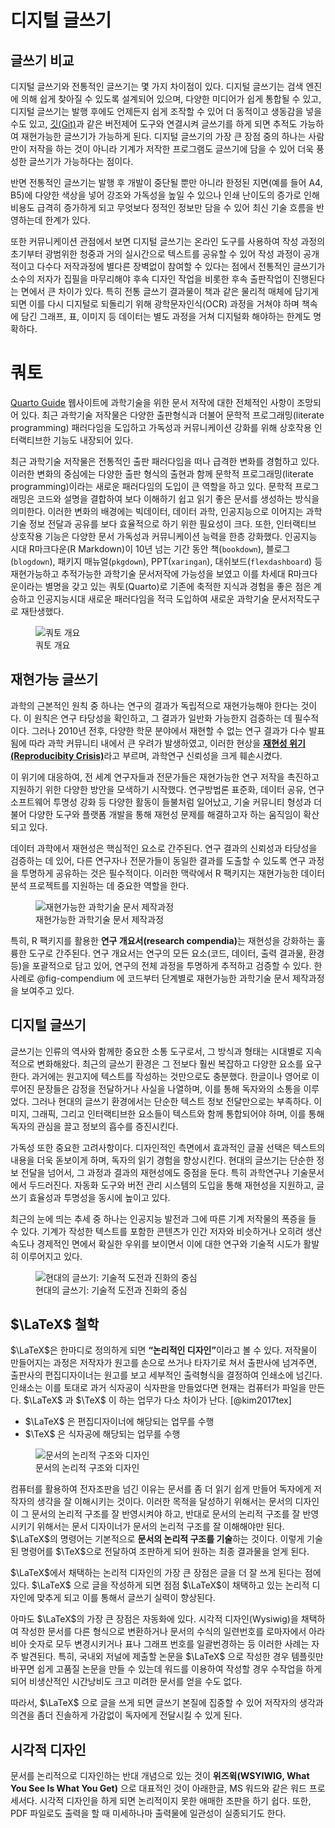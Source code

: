# 디지털 글쓰기

## 글쓰기 비교

디지털 글쓰기와 전통적인 글쓰기는 몇 가지 차이점이 있다. 
디지털 글쓰기는 검색 엔진에 의해 쉽게 찾아질 수 있도록 설계되어 있으며, 다양한 미디어가 쉽게 통합될 수 있고, 디지털 글쓰기는 발행 후에도 언제든지 쉽게 조작할 수 있어 더 동적이고 생동감을 넣을 수도 있고, [깃(Git)](https://git-scm.com/)과 같은 버전제어 도구와 연결시켜 글쓰기를 하게 되면 추적도 가능하여 재현가능한 글쓰기가 가능하게 된다. 
디지털 글쓰기의 가장 큰 장점 중의 하나는 사람만이 저작을 하는 것이 아니라 
기계가 저작한 프로그램도 글쓰기에 담을 수 있어 더욱 풍성한 글쓰기가 가능하다는 점이다.

반면 전통적인 글쓰기는 발행 후 개발이 중단될 뿐만 아니라 한정된 지면(예를 들어 A4, B5)에 다양한 색상을 넣어 강조와 가독성을 높일 수 있으나 인쇄 난이도의 증가로 인해 비용도 급격히 증가하게 되고 무엇보다 정적인 정보만 담을 수 있어 최신 기술 흐름을 반영하는데 
한계가 있다.

또한 커뮤니케이션 관점에서 보면 디지털 글쓰기는 온라인 도구를 사용하여 작성 과정의 초기부터 광범위한 청중과 거의 실시간으로 텍스트를 공유할 수 있어 작성 과정이 공개적이고 다수다
저작과정에 별다른 장벽없이 참여할 수 있다는 점에서 전통적인 글쓰기가 소수의 저자가
집필을 마무리해야 후속 디자인 작업을 비롯한 후속 출판작업이 진행된다는 면에서 큰 차이가 있다. 특히 전통 글쓰기 결과물이 책과 같은 물리적 매체에 담기게 되면 이를 다시 
디지털로 되돌리기 위해 광학문자인식(OCR) 과정을 거쳐야 하며 책속에 담긴 
그래프, 표, 이미지 등 데이터는 별도 과정을 거쳐 디지털화 해야하는 한계도 명확하다.

# 쿼토

[Quarto Guide](https://quarto.org/docs/guide/) 웹사이트에 과학기술을 위한 문서 저작에 대한 전체적인 사항이 조망되어 있다. 최근 과학기술 저작물은 다양한 출판형식과 더불어 문학적 프로그래밍(literate programming) 패러다임을 도입하고 가독성과 커뮤니케이션 강화를 위해 상호작용 인터랙티브한 기능도 내장되어 있다.

최근 과학기술 저작물은 전통적인 출판 패러다임을 떠나 급격한 변화를 경험하고 있다. 이러한 변화의 중심에는 다양한 출판 형식의 출현과 함께 문학적 프로그래밍(literate programming)이라는 새로운 패러다임의 도입이 큰 역할을 하고 있다. 문학적 프로그래밍은 코드와 설명을 결합하여 보다 이해하기 쉽고 읽기 좋은 문서를 생성하는 방식을 의미한다. 이러한 변화의 배경에는 빅데이터, 데이터 과학, 인공지능으로 이어지는 과학기술 정보 전달과 공유를 보다 효율적으로 하기 위한 필요성이 크다. 또한, 인터랙티브 상호작용 기능은 다양한 문서 가독성과 커뮤니케이션 능력을 한층 강화했다. 
인공지능 시대 R마크다운(R Markdown)이 10년 넘는 기간 동안 책(`bookdown`), 블로그(`blogdown`), 패키지 매뉴얼(`pkgdown`), PPT(`xaringan`), 대쉬보드(`flexdashboard`) 등 재현가능하고 추적가능한 과학기술 문서저작에 가능성을 보였고 이를 차세대 R마크다운이라는 별명을 갖고 있는 쿼토(Quarto)로 기존에 축적한 
지식과 경험을 좋은 점은 계승하고 인공지능시대 새로운 패러다임을 적극 도입하여 새로운 과학기술 문서저작도구로 재탄생했다.


![쿼토 개요](images/birds-eye-view.png)

## 재현가능 글쓰기

과학의 근본적인 원칙 중 하나는 연구의 결과가 독립적으로 재현가능해야 한다는 것이다. 
이 원칙은 연구 타당성을 확인하고, 그 결과가 일반화 가능한지 검증하는 데 필수적이다. 그러나 2010년 전후, 다양한 학문 분야에서 재현할 수 없는 연구 결과가 다수 발표됨에 따라 과학 커뮤니티 내에서 큰 우려가 발생하였고, 이러한 현상을 [**재현성 위기(Reproducibity Crisis)**](https://ko.wikipedia.org/wiki/%EC%9E%AC%ED%98%84%EC%84%B1_%EC%9C%84%EA%B8%B0)라고 부르며, 과학연구 신뢰성을 크게 훼손시켰다.

이 위기에 대응하여, 전 세계 연구자들과 전문가들은 재현가능한 연구 저작을 촉진하고 지원하기 위한 다양한 방안을 모색하기 시작했다. 연구방법론 표준화, 데이터 공유, 연구 소프트웨어 투명성 강화 등 다양한 활동이 들불처럼 일어났고, 기술 커뮤니티 형성과 더불어 다양한 도구와 플랫폼 개발을 통해 재현성 문제를 해결하고자 하는 움직임이 확산되고 있다.

데이터 과학에서 재현성은 핵심적인 요소로 간주된다. 연구 결과의 신뢰성과 타당성을 검증하는 데 있어, 다른 연구자나 전문가들이 동일한 결과를 도출할 수 있도록 연구 과정을 투명하게 공유하는 것은 필수적이다. 이러한 맥락에서 R 팩키지는 재현가능한 데이터 분석 프로젝트를 지원하는 데 중요한 역할을 한다.

![재현가능한 과학기술 문서 제작과정](images/compendium-rr.png){#fig-compendium}

특히, R 팩키지를 활용한 **연구 개요서(research compendia)**는 재현성을 강화하는 훌륭한 도구로 간주된다. 연구 개요서는 연구의 모든 요소(코드, 데이터, 출력 결과물, 환경 등)을 포괄적으로 담고 있어, 연구의 전체 과정을 투명하게 추적하고 검증할 수 있다.  한 사례로 @fig-compendium 에 코드부터 단계별로 재현가능한 과학기술 문서 제작과정을 보여주고 있다. 


## 디지털 글쓰기

글쓰기는 인류의 역사와 함께한 중요한 소통 도구로서, 그 방식과 형태는 시대별로 지속적으로 변화해왔다. 최근의 글쓰기 환경은 그 전보다 훨씬 복잡하고 다양한 요소를 요구한다. 과거에는 원고지에 텍스트를 작성하는 것만으로도 충분했다. 한글이나 영어로 이루어진 문장들은 감정을 전달하거나 사실을 나열하며, 이를 통해 독자와의 소통을 이루었다. 그러나 현대의 글쓰기 환경에서는 단순한 텍스트 정보 전달만으로는 부족하다. 이미지, 그래픽, 그리고 인터랙티브한 요소들이 텍스트와 함께 통합되어야 하며, 이를 통해 독자의 관심을 끌고 정보의 흡수를 증진시킨다.

가독성 또한 중요한 고려사항이다. 디자인적인 측면에서 효과적인 글꼴 선택은 텍스트의 내용을 더욱 돋보이게 하며, 독자의 읽기 경험을 향상시킨다. 현대의 글쓰기는 단순한 정보 전달을 넘어서, 그 과정과 결과의 재현성에도 중점을 둔다. 특히 과학연구나 기술문서에서 두드러진다. 자동화 도구와 버전 관리 시스템의 도입을 통해 재현성을 지원하고, 글쓰기 효율성과 투명성을 동시에 높이고 있다.

최근의 눈에 띄는 추세 중 하나는 인공지능 발전과 그에 따른 기계 저작물의 폭증을 들 수 있다. 기계가 작성한 텍스트를 포함한 콘텐츠가 인간 저자와 비슷하거나 오히려 생산 속도나 경제적인 면에서 확실한 우위를 보이면서 이에 대한 연구와 기술적 시도가 활발히 이루어지고 있다.

![현대의 글쓰기: 기술적 도전과 진화의 중심](images/wyswyg_ai.jpg)

## $\LaTeX$ 철학  {#latex-philosophy}

$\LaTeX$은 한마디로 정의하게 되면 **"논리적인 디자인"**이라고 볼 수 있다. 저작물이 만들어지는 과정은 저작자가 원고를 손으로 쓰거나 타자기로 쳐서 출판사에 넘겨주면, 출판사의 편집디자이너는 원고를 보고 세부적인 출력형식을 결정하여 인쇄소에 넘긴다. 인쇄소는 이를 토대로 과거 식자공이 식자판을 만들었다면 현재는 컴퓨터가 파일을 만든다. $\LaTeX$ 과 $\TeX$ 이 하는 업무가 다소 차이가 난다. [@kim2017tex]


- $\LaTeX$ 은 편집디자이너에 해당되는 업무를 수행
- $\TeX$ 은 식자공에 해당되는 업무를 수행

![문서의 논리적 구조와 디자인](images/document-logical-design.png)

컴퓨터를 활용하여 전자조판을 넘긴 이유는 문서를 좀 더 읽기 쉽게 만들어 독자에게 저작자의 생각을 잘 이해시키는 것이다. 이러한 목적을 달성하기 위해서는 문서의 디자인이 그 문서의 논리적 구조를 잘 반영시켜야 하고, 반대로 문서의 논리적 구조를 잘 반영시키기 위해서는 문서 디자이너가 문서의 논리적 구조를 잘 이해해야만 된다. $\LaTeX$의 명령어는 기본적으로 **문서의 논리적 구조를 기술**하는 것이다. 이렇게 기술된 명령어를 $\TeX$으로 전달하여 조판하게 되어 원하는 최종 결과물을 얻게 된다.

$\LaTeX$에서 채택하는 논리적 디자인의 가장 큰 장점은 글을 더 잘 쓰게 된다는 점에 있다. $\LaTeX$ 으로 글을 작성하게 되면 점점 $\LaTeX$이 채택하고 있는 논리적 디자인에 맞추게 되고 이를 통해서 글쓰기 실력이 향상된다.

아마도 $\LaTeX$의 가장 큰 장점은 자동화에 있다. 시각적 디자인(Wysiwig)을 채택하여 작성한 문서를 다른 형식으로 변환하거나 문서의 수식의 일련번호를 로마자에서 아라비아 숫자로 모두 변경시키거나 표나 그래프 번호를 일괄번경하는 등 이러한 사례는 자주 발견된다. 특히, 국내외 저널에 제출할 논문을 $\LaTeX$ 으로 작성한 경우 템플릿만 바꾸면 쉽게 고품질 논문을 만들 수 있는데 워드를 이용하여 작성할 경우 수작업을 하게 되어 비생산적인 시간낭비도 크고 미려한 문서를 얻을 수도 없다.

따라서, $\LaTeX$ 으로 글을 쓰게 되면 글쓰기 본질에 집중할 수 있어 저작자의 생각과 의견을 좀더 진솔하게 가감없이 독자에게 전달시킬 수 있게 된다.

## 시각적 디자인 {#wysiwyg}

문서를 논리적으로 디자인하는 반대 개념으로 있는 것이 **위즈윅(WSYIWIG, What You See Is What You Get)** 으로 대표적인 것이 아래한글, MS 워드와 같은 워드 프로세서다. 시각적 디자인을 하게 되면 논리적이지 못한 애매한 조판을 하기 쉽다. 또한, PDF 파일로도 출력을 할 때 미세하나마 출력물에 일관성이 실종되기도 한다.



